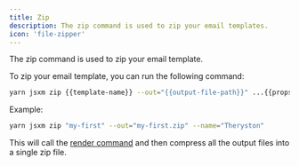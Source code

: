 ```yaml
---
title: Zip
description: The zip command is used to zip your email templates.
icon: 'file-zipper'
---
```


The zip command is used to zip your email template.

To zip your email template, you can run the following command:

```sh
yarn jsxm zip {{template-name}} --out="{{output-file-path}}" ...{{props}}
```

Example:

```sh
yarn jsxm zip "my-first" --out="my-first.zip" --name="Theryston"
```

This will call the [render command](/cli/render) and then compress all the output files into a single zip file.
